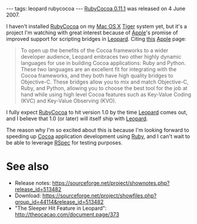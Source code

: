 ---
tags: leopard rubycocoa
---
[[RubyCocoa 0.11.1]] was released on 4 June 2007.

I haven't installed [[RubyCocoa]] on my [[Mac OS X]] [[Tiger]] system yet, but it's a project I'm watching with great interest because of [[Apple]]'s promise of improved support for scripting bridges in [[Leopard]]. Citing [http://developer.apple.com/leopard/overview/apptech.html this] [[Apple]] page:

<blockquote>To open up the benefits of the Cocoa frameworks to a wider developer audience, Leopard embraces two other highly dynamic languages for use in building Cocoa applications: Ruby and Python. These two languages are an excellent fit for integrating with the Cocoa frameworks, and they both have high quality bridges to Objective-C. These bridges allow you to mix and match Objective-C, Ruby, and Python, allowing you to choose the best tool for the job at hand while using high level Cocoa features such as Key-Value Coding (KVC) and Key-Value Observing (KVO).</blockquote>

I fully expect [[RubyCocoa]] to hit version 1.0 by the time [[Leopard]] comes out, and I believe that 1.0 (or later) will itself ship with [[Leopard]].

The reason why I'm so excited about this is because I'm looking forward to speeding up [[Cocoa]] application development using [[Ruby]], and I can't wait to be able to leverage [[RSpec]] for testing purposes.

= See also =

* Release notes: https://sourceforge.net/project/shownotes.php?release_id=513482
* Download: https://sourceforge.net/project/showfiles.php?group_id=44114&release_id=513482
* "The Sleeper Hit Feature in Leopard": http://theocacao.com/document.page/373
